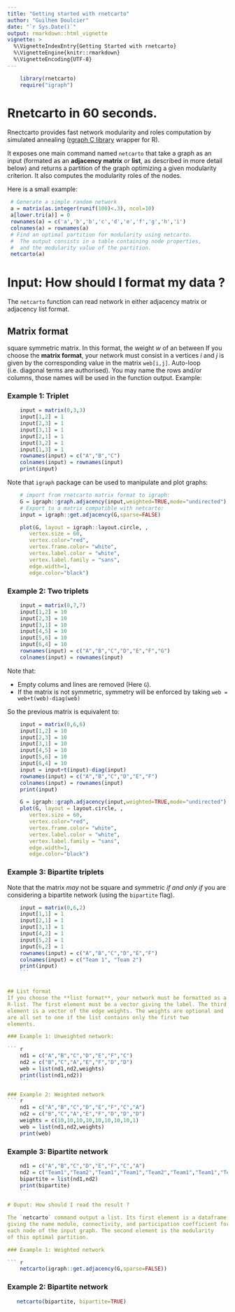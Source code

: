 ```yaml
---
title: "Getting started with rnetcarto"
author: "Guilhem Doulcier"
date: "`r Sys.Date()`"
output: rmarkdown::html_vignette
vignette: >
  %\VignetteIndexEntry{Getting Started with rnetcarto}
  %\VignetteEngine{knitr::rmarkdown}
  %\VignetteEncoding{UTF-8}
---
```


``` r
	library(rnetcarto)
	require("igraph")
```

# Rnetcarto in 60 seconds.

Rnectcarto provides fast network modularity and roles computation by
simulated annealing
([rgraph C library](https://github.com/seeslab/rgraph) wrapper for
R). 

It exposes one main command named `netcarto` that take a graph as an
input (formated as an **adjacency matrix** or **list**, as described
in more detail below) and returns a partition of the graph optimizing
a given modularity criterion. It also computes the modularity roles of
the nodes.

Here is a small example:

``` r
 # Generate a simple random network
 a = matrix(as.integer(runif(100)<.3), ncol=10) 
 a[lower.tri(a)] = 0
 rownames(a) = c('a','b','b','c','d','e','f','g','h','i')
 colnames(a) = rownames(a)
 # Find an optimal partition for modularity using netcarto.
 #  The output consists in a table containing node properties,
 #  and the modularity value of the partition.
 netcarto(a)
```

# Input: How should I format my data ?

The `netcarto` function can read network in either adjacency matrix or
adjacency list format.

## Matrix format
square symmetric matrix. In this format, the weight $w$ of an between
If you choose the **matrix format**, your network must consist in a
vertices $i$ and $j$ is given by the corresponding value in the matrix
`web[i,j]`. Auto-loop (i.e. diagonal terms are authorised). You may name the rows and/or
columns, those names will be used in the function output.  Example:



### Example 1: Triplet
``` r
    input = matrix(0,3,3)
    input[1,2] = 1
    input[2,3] = 1
    input[3,1] = 1
	input[2,1] = 1
    input[3,2] = 1
    input[1,3] = 1
    rownames(input) = c("A","B","C")
    colnames(input) = rownames(input)
	print(input)
```

Note that `igraph` package can be used to manipulate and plot graphs:
``` r
    # import from rnetcarto matrix format to igraph:
    G = igraph::graph.adjacency(input,weighted=TRUE,mode="undirected")
    # Export to a matrix compatible with netcarto:
	input = igraph::get.adjacency(G,sparse=FALSE)
```

``` r
	plot(G, layout = igraph::layout.circle, ,
       vertex.size = 60,
       vertex.color="red",
       vertex.frame.color= "white",
       vertex.label.color = "white",
       vertex.label.family = "sans",
       edge.width=1,
       edge.color="black")
```

### Example 2: Two triplets
``` r
    input = matrix(0,7,7)
    input[1,2] = 10
    input[2,3] = 10
    input[3,1] = 10
    input[4,5] = 10
    input[5,6] = 10
    input[6,4] = 10
    rownames(input) = c("A","B","C","D","E","F","G")
    colnames(input) = rownames(input)
```

Note that:

- Empty colums and lines are removed (Here `G`).
- If the matrix is not symmetric, symmetry will be enforced by taking
  `web = web+t(web)-diag(web)`

So the previous matrix is equivalent to:

``` r
    input = matrix(0,6,6)
    input[1,2] = 10
    input[2,3] = 10
    input[3,1] = 10
    input[4,5] = 10
    input[5,6] = 10
    input[6,4] = 10
	input = input+t(input)-diag(input)
    rownames(input) = c("A","B","C","D","E","F")
    colnames(input) = rownames(input)
	print(input)
```


``` r
    G = igraph::graph.adjacency(input,weighted=TRUE,mode="undirected")
	plot(G, layout = layout.circle, ,
       vertex.size = 60,
       vertex.color="red",
       vertex.frame.color= "white",
       vertex.label.color = "white",
       vertex.label.family = "sans",
       edge.width=1,
       edge.color="black")
```

### Example 3: Bipartite triplets
Note that the matrix *may* not be square and symmetric *if and only
if* you are considering a bipartite network (using the `bipartite`
flag).


``` r
    input = matrix(0,6,2)
    input[1,1] = 1
    input[2,1] = 1
    input[3,1] = 1
    input[4,2] = 1
    input[5,2] = 1
    input[6,2] = 1
    rownames(input) = c("A","B","C","D","E","F")
    colnames(input) = c("Team 1", "Team 2")
	print(input)
	```


## List format
If you choose the **list format**, your network must be formatted as a
R-list. The first element must be a vector giving the label. The third
element is a vector of the edge weights. The weights are optional and
are all set to one if the list contains only the first two
elements.

### Example 1: Unweighted network:

``` r
    nd1 = c("A","B","C","D","E","F","C")
    nd2 = c("B","C","A","E","F","D","D")
	web = list(nd1,nd2,weights)
    print(list(nd1,nd2))
	```

### Example 2: Weighted network
``` r
    nd1 = c("A","B","C","D","E","F","C","A")
    nd2 = c("B","C","A","E","F","D","D","D")
	weights = c(10,10,10,10,10,10,10,10,1)
	web = list(nd1,nd2,weights)
    print(web)
```

### Example 3: Bipartite network

``` r
    nd1 = c("A","B","C","D","E","F","C","A")
    nd2 = c("Team1","Team2","Team1","Team1","Team2","Team1","Team1","Team2")
	bipartite = list(nd1,nd2)
    print(bipartite)
	```
	
# Ouput: How should I read the result ?

The `netcarto` command output a list. Its first element is a dataframe
giving the name module, connectivity, and participation coefficient for
each node of the input graph. The second element is the modularity
of this optimal partition.

### Example 1: Weighted network

``` r
    netcarto(igraph::get.adjacency(G,sparse=FALSE))
```

### Example 2: Bipartite network


``` r
   netcarto(bipartite, bipartite=TRUE)
```
